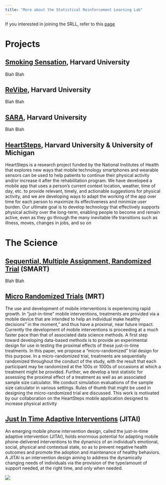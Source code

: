 ```yaml
---
title: "More about the Statistical Reinforcement Learning Lab"
---
```


If you interested in joining the SRLL, refer to this [page](harvard.html)


# Projects


## [Smoking Sensation](), Harvard University
Blah Blah


## [ReVibe](), Harvard University
Blah Blah


## [SARA](), Harvard University
Blah Blah


## [HeartSteps](http://www.heartsteps.net/), Harvard University & University of Michigan
HeartSteps is a research project funded by the National Institutes of Health that explores new ways that mobile technology smartphones and wearable sensors can be used to help patients to continue their physical activity and/or increase it after the rehabilitation program. We have developed a mobile app that uses a person's current context location, weather, time of day, etc. to provide relevant, timely, and actionable suggestions for physical activity, and we are developing ways to adapt the working of the app over time for each person to maximize its effectiveness and minimize user burden. Our ultimate goal is to develop technology that effectively supports physical activity over the long-term, enabling people to become and remain active, even as they go through the many inevitable life transitions such as illness, moves, changes in jobs, and so on


#  The Science


## [Sequential, Multiple Assignment, Randomized Trial]() (SMART)
Blah Blah


## [Micro Randomized Trials]() (MRT)
The use and development of mobile interventions is experiencing rapid growth. In "just-in-time" mobile interventions, treatments are provided via a mobile device that are intended to help an individual make healthy decisions" in the moment," and thus have a proximal, near future impact. Currently the development of mobile interventions is proceeding at a much faster pace than that of associated data science methods. A first step toward developing data-based methods is to provide an experimental design for use in testing the proximal effects of these just-in-time treatments. In this paper, we propose a "micro-randomized" trial design for this purpose. In a micro-randomized trial, treatments are sequentially randomized throughout the conduct of the study, with the result that each participant may be randomized at the 100s or 1000s of occasions at which a treatment might be provided. Further, we develop a test statistic for assessing the proximal effect of a treatment as well as an associated sample size calculator. We conduct simulation evaluations of the sample size calculator in various settings. Rules of thumb that might be used in designing the micro-randomized trial are discussed. This work is motivated by our collaboration on the HeartSteps mobile application designed to increase physical activity


## [Just In Time Adaptive Interventions]() (JITAI)
An emerging mobile phone intervention design, called the just-in-time adaptive intervention
(JITAI), holds enormous potential for adapting mobile phone-delivered interventions to the dynamics of
an individual’s emotional, social, physical and contextual state, so as to prevent negative health outcomes
and promote the adoption and maintenance of healthy behaviors. A JITAI is an intervention design
aiming to address the dynamically changing needs of individuals via the provision of the type/amount of
support needed, at the right time, and only when needed.


![](SRLLLogo.jpg)